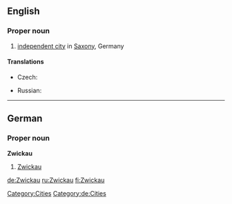==English==
{{wikipedia}}

===Proper noun===
{{en-proper noun}}

# [[independent city]] in [[Saxony]], Germany

====Translations====
{{trans-top|city in Germany}}
* Czech: {{t|cs|Cvikov|m}}
{{trans-mid}}
* Russian: {{t|ru|Цвиккау|m|tr=Cvíkkau, Cvikkáu}} {{indeclinable}}
{{trans-bottom}}

[[Category:Cities]]

----

==German==
{{wikipedia|lang=de}}
===Proper noun===
'''Zwickau'''
# [[Zwickau#English|Zwickau]]

[[Category:de:Cities]]

[[de:Zwickau]]
[[ru:Zwickau]]
[[fi:Zwickau]]